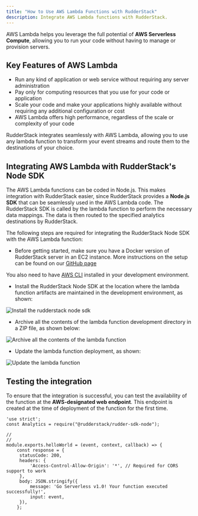 ```yaml
---
title: "How to Use AWS Lambda Functions with RudderStack"
description: Integrate AWS Lambda functions with RudderStack.
---
```


AWS Lambda helps you leverage the full potential of **AWS Serverless Compute**, allowing you to run your code without having to manage or provision servers.

## Key Features of AWS Lambda

- Run any kind of application or web service without requiring any server administration
- Pay only for computing resources that you use for your code or application
- Scale your code and make your applications highly available without requiring any additional configuration or cost
- AWS Lambda offers high performance, regardless of the scale or complexity of your code

RudderStack integrates seamlessly with AWS Lambda, allowing you to use any lambda function to transform your event streams and route them to the <Link to="/destinations/overview/">destinations</Link> of your choice.

## Integrating AWS Lambda with RudderStack's Node SDK

The AWS Lambda functions can be coded in Node.js. This makes integration with RudderStack easier, since RudderStack provides a **Node.js SDK** that can be seamlessly used in the AWS Lambda code. The RudderStack SDK is called by the lambda function to perform the necessary data mappings. The data is then routed to the specified analytics destinations by RudderStack.

The following steps are required for integrating the RudderStack Node SDK with the AWS Lambda function:

- Before getting started, make sure you have a Docker version of RudderStack server in an EC2 instance. More instructions on the setup can be found on our [GitHub page](https://github.com/rudderlabs/rudder-server#setup-instructions-docker)

<div class="infoBlock">
You also need to have <a href="https://docs.aws.amazon.com/cli/latest/userguide/cli-chap-install.html">AWS CLI</a> installed in your development environment.
</div>

- Install the RudderStack Node SDK at the location where the lambda function artifacts are maintained in the development environment, as shown:

<img src="../../assets/aws-lambda-1.png" alt="Install the rudderstack node sdk" />

- Archive all the contents of the lambda function development directory in a ZIP file, as shown below:

<img src="../../assets/aws-lambda-2.png" alt="Archive all the contents of the lambda function" />

- Update the lambda function deployment, as shown:

<img src="../../assets/aws-lambda-3.png" alt="Update the lambda function" />

## Testing the integration

To ensure that the integration is successful, you can test the availability of the function at the **AWS-designated web endpoint**. This endpoint is created at the time of deployment of the function for the first time.

```
'use strict';
const Analytics = require("@rudderstack/rudder-sdk-node");

//
//
module.exports.helloWorld = (event, context, callback) => {
    const response = {
   	 statusCode: 200,
   	 headers: {
   		 'Access-Control-Allow-Origin': '*', // Required for CORS support to work
   	 },
   	 body: JSON.stringify({
   		 message: 'Go Serverless v1.0! Your function executed successfully!',
   		 input: event,
   	 }),
    };
```


